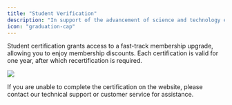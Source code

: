 ```yaml
---
title: "Student Verification"
description: "In support of the advancement of science and technology education, we offer preferential policies to current students of colleges and universities."
icon: "graduation-cap"
---
```


Student certification grants access to a fast-track membership upgrade, allowing you to enjoy membership discounts. Each certification is valid for one year, after which recertification is required.

![](/images/student-verification.png)

If you are unable to complete the certification on the website, please contact our technical support or customer service for assistance.
